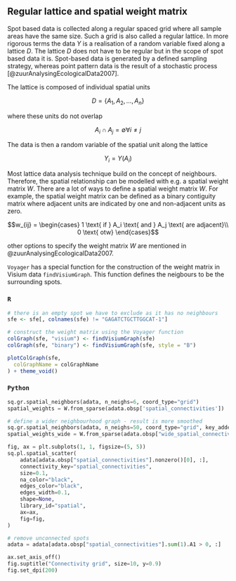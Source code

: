 ## Regular lattice and spatial weight matrix

Spot based data is collected along a regular spaced grid where all sample areas have the same size. Such a grid is also called a regular lattice. In more rigorous terms the data $Y$ is a realisation of a random variable fixed along a lattice $D$. The lattice $D$ does not have to be regular but in the scope of spot based data it is. Spot-based data is generated by a defined sampling strategy, whereas point pattern data is the result of a stochastic process [@zuurAnalysingEcologicalData2007].

The lattice is composed of individual spatial units

$$D = \{A_1, A_2,...,A_n\}$$

where these units do not overlap

$$A_i \cap A_j = \emptyset \forall i \neq j$$

The data is then a random variable of the spatial unit along the lattice

$$Y_i = Y(A_i)$$

Most lattice data analysis technique build on the concept of neighbours. Therefore, the spatial relationship can be modelled with e.g. a spatial weight matrix $W$. There are a lot of ways to define a spatial weight matrix $W$. For example, the spatial weight matrix can be defined as a binary contiguity matrix where adjacent units are indicated by one and non-adjacent units as zero.

$$w_{ij} = \begin{cases} 1 \text{ if } A_i \text{ and } A_j \text{ are adjacent}\\ 0 \text{ otw} \end{cases}$$

other options to specify the weight matrix $W$ are mentioned in @zuurAnalysingEcologicalData2007. 

`Voyager` has a special function for the construction of the weight matrix in Visium data `findVisiumGraph`. This function defines the neigbours to be the surrounding spots.

::: {.panel-tabset}

### `R`

```r
# there is an empty spot we have to exclude as it has no neighbours
sfe <- sfe[, colnames(sfe) != "GAGATCTGCTTGGCAT-1"]

# construct the weight matrix using the Voyager function
colGraph(sfe, "visium") <- findVisiumGraph(sfe)
colGraph(sfe, "binary") <- findVisiumGraph(sfe, style = "B")

plotColGraph(sfe,
  colGraphName = colGraphName
) + theme_void()
```
### `Python`

```python
sq.gr.spatial_neighbors(adata, n_neighs=6, coord_type="grid")
spatial_weights = W.from_sparse(adata.obsp['spatial_connectivities'])

# define a wider neighbourhood graph - result is more smoothed
sq.gr.spatial_neighbors(adata, n_neighs=50, coord_type="grid", key_added="wide_spatial")
spatial_weights_wide = W.from_sparse(adata.obsp["wide_spatial_connectivities"])

fig, ax = plt.subplots(1, 1, figsize=(5, 5))
sq.pl.spatial_scatter(
    adata[adata.obsp["spatial_connectivities"].nonzero()[0], :],
    connectivity_key="spatial_connectivities",
    size=0.1,
    na_color="black",
    edges_color="black",
    edges_width=0.1,
    shape=None,
    library_id="spatial",
    ax=ax,
    fig=fig,
)

# remove unconnected spots
adata = adata[adata.obsp["spatial_connectivities"].sum(1).A1 > 0, :]

ax.set_axis_off()
fig.suptitle("Connectivity grid", size=10, y=0.9)
fig.set_dpi(200)
```

:::

